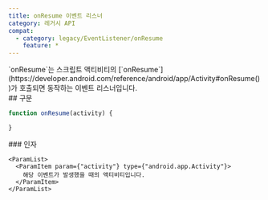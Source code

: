```yaml
---
title: onResume 이벤트 리스너
category: 레거시 API
compat:
  - category: legacy/EventListener/onResume
    feature: *
---
```


<Section>
  `onResume`는 스크립트 액티비티의 [`onResume`](https://developer.android.com/reference/android/app/Activity#onResume())가 호출되면 동작하는 이벤트 리스너입니다.
</Section>
<Section>
  ## 구문

  ~~~js
  function onResume(activity) {

  }
  ~~~

  <Section>
    ### 인자

    <ParamList>
      <ParamItem param={"activity"} type={"android.app.Activity"}>
        해당 이벤트가 발생했을 때의 액티비티입니다.
      </ParamItem>
    </ParamList>
  </Section>
</Section>